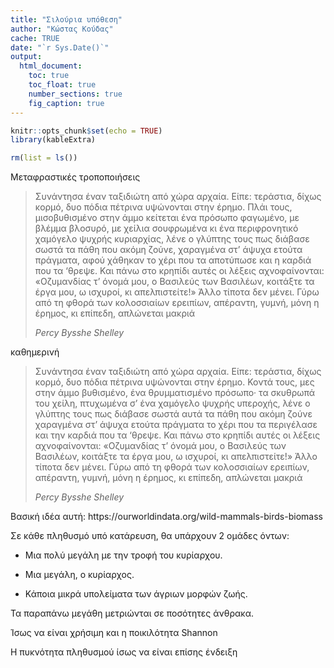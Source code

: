 ```yaml
---
title: "Σιλούρια υπόθεση"
author: "Κώστας Κούδας"
cache: TRUE
date: "`r Sys.Date()`"
output:
  html_document:
    toc: true
    toc_float: true
    number_sections: true
    fig_caption: true
---
```


```r
knitr::opts_chunk$set(echo = TRUE)
library(kableExtra)
```

```r
rm(list = ls())
```

Μεταφραστικές τροποποιήσεις

> Συνάντησα έναν ταξιδιώτη από χώρα αρχαία.
> Είπε: τεράστια, δίχως κορμό, δυο πόδια πέτρινα
> υψώνονται στην έρημο. Πλάι τους, μισοβυθισμένο στην άμμο
> κείτεται ένα πρόσωπο φαγωμένο, με βλέμμα βλοσυρό,
> με χείλια σουφρωμένα κι ένα περιφρονητικό χαμόγελο ψυχρής κυριαρχίας,
>  λένε ο γλύπτης τους πως διάβασε σωστά τα πάθη
> που ακόμη ζούνε, χαραγμένα στ' άψυχα ετούτα πράγματα,
> αφού χάθηκαν το χέρι που τα αποτύπωσε και η καρδιά που τα 'θρεψε.
> Και πάνω στο κρηπίδι αυτές οι λέξεις αχνοφαίνονται:
> «Οζυμανδίας τ' όνομά μου, ο Βασιλεύς των Βασιλέων,
> κοιτάξτε τα έργα μου, ω ισχυροί, κι απελπιστείτε!»
> Άλλο τίποτα δεν μένει. Γύρω από τη φθορά
> των κολοσσιαίων ερειπίων, απέραντη, γυμνή,
> μόνη η έρημος, κι επίπεδη, απλώνεται μακριά
>
> *Percy Bysshe Shelley*

καθημερινή

> Συνάντησα έναν ταξιδιώτη από χώρα αρχαία.
> Είπε: τεράστια, δίχως κορμό, δυο πόδια πέτρινα
> υψώνονται στην έρημο. Κοντά τους, μες στην άμμο
> βυθισμένο, ένα θρυμματισμένο πρόσωπο· τα σκυθρωπά του
> χείλη, πτυχωμένα σ' ένα χαμόγελο ψυχρής υπεροχής,
> λένε ο γλύπτης τους πως διάβασε σωστά αυτά τα πάθη
> που ακόμη ζούνε χαραγμένα στ' άψυχα ετούτα πράγματα
> το χέρι που τα περιγέλασε και την καρδιά που τα 'θρεψε.
> Και πάνω στο κρηπίδι αυτές οι λέξεις αχνοφαίνονται:
> «Οζυμανδίας τ' όνομά μου, ο Βασιλεύς των Βασιλέων,
> κοιτάξτε τα έργα μου, ω ισχυροί, κι απελπιστείτε!»
> Άλλο τίποτα δεν μένει. Γύρω από τη φθορά
> των κολοσσιαίων ερειπίων, απέραντη, γυμνή,
> μόνη η έρημος, κι επίπεδη, απλώνεται μακριά
>
> *Percy Bysshe Shelley*



Βασική ιδέα αυτή:
https://ourworldindata.org/wild-mammals-birds-biomass

Σε κάθε πληθυσμό υπό κατάρευση, θα υπάρχουν 2 ομάδες όντων:

- Μια πολύ μεγάλη με την τροφή του κυρίαρχου.

- Μια μεγάλη, ο κυρίαρχος.

- Κάποια μικρά υπολείματα των άγριων μορφών ζωής.

Τα παραπάνω μεγάθη μετριώνται σε ποσότητες άνθρακα.

Ίσως να είναι χρήσιμη και η ποικιλότητα Shannon

Η πυκνότητα πληθυσμού ίσως να είναι επίσης ένδειξη